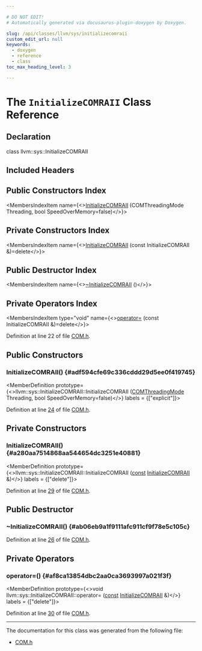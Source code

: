```yaml
---

# DO NOT EDIT!
# Automatically generated via docusaurus-plugin-doxygen by Doxygen.

slug: /api/classes/llvm/sys/initializecomraii
custom_edit_url: null
keywords:
  - doxygen
  - reference
  - class
toc_max_heading_level: 3

---
```





# The `InitializeCOMRAII` Class Reference

<DoxygenPage pluginConfig={pluginConfig}>



## Declaration

<CodeBlock>class llvm::sys::InitializeCOMRAII</CodeBlock>

## Included Headers

<IncludesList>
<IncludesListItem
  filePath="llvm/Support/COM.h"
  permalink="/docs/api/files/include/include/llvm/include/llvm/support/com-h"
  isLocal="true" />
</IncludesList>

## Public Constructors Index

<MembersIndex>

<MembersIndexItem
  name={<><a href="#adf594cfe69c336cddd29d5ee0f419745">InitializeCOMRAII</a> (COMThreadingMode Threading, bool SpeedOverMemory=false)</>}>
</MembersIndexItem>

</MembersIndex>

## Private Constructors Index

<MembersIndex>

<MembersIndexItem
  name={<><a href="#a280aa7514868aa544654dc3251e40881">InitializeCOMRAII</a> (const InitializeCOMRAII &amp;)=delete</>}>
</MembersIndexItem>

</MembersIndex>

## Public Destructor Index

<MembersIndex>

<MembersIndexItem
  name={<><a href="#ab06eb9a1f9111afc911cf9f78e5c105c">~InitializeCOMRAII</a> ()</>}>
</MembersIndexItem>

</MembersIndex>

## Private Operators Index

<MembersIndex>

<MembersIndexItem
  type="void"
  name={<><a href="#af8ca13854dbc2aa0ca3693997a021f3f">operator=</a> (const InitializeCOMRAII &amp;)=delete</>}>
</MembersIndexItem>

</MembersIndex>


Definition at line 22 of file <a href="/docs/api/files/include/include/llvm/include/llvm/support/com-h">COM.h</a>.

<SectionDefinition>

## Public Constructors

### InitializeCOMRAII() {#adf594cfe69c336cddd29d5ee0f419745}

<MemberDefinition
  prototype={<>llvm::sys::InitializeCOMRAII::InitializeCOMRAII (<a href="/docs/api/namespaces/llvm/sys/#a4b70a76e943a3997fef6b97b3c46d2e9">COMThreadingMode</a> Threading, bool SpeedOverMemory=false)</>}
  labels = {["explicit"]}>

Definition at line <a href="/docs/api/files/include/include/llvm/include/llvm/support/com-h/#l00024">24</a> of file <a href="/docs/api/files/include/include/llvm/include/llvm/support/com-h">COM.h</a>.
</MemberDefinition>

</SectionDefinition>

<SectionDefinition>

## Private Constructors

### InitializeCOMRAII() {#a280aa7514868aa544654dc3251e40881}

<MemberDefinition
  prototype={<>llvm::sys::InitializeCOMRAII::InitializeCOMRAII (<a href="/docs/api/files/lib/lib/target/lib/target/aarch64/aarch64promoteconstant-cpp/#a90f8350fecae261c25be85d38b451bff">const</a> <a href="/docs/api/classes/llvm/sys/initializecomraii">InitializeCOMRAII</a> &amp;)</>}
  labels = {["delete"]}>

Definition at line <a href="/docs/api/files/include/include/llvm/include/llvm/support/com-h/#l00029">29</a> of file <a href="/docs/api/files/include/include/llvm/include/llvm/support/com-h">COM.h</a>.
</MemberDefinition>

</SectionDefinition>

<SectionDefinition>

## Public Destructor

### ~InitializeCOMRAII() {#ab06eb9a1f9111afc911cf9f78e5c105c}

<MemberDefinition
  prototype="llvm::sys::InitializeCOMRAII::~InitializeCOMRAII ()">

Definition at line <a href="/docs/api/files/include/include/llvm/include/llvm/support/com-h/#l00026">26</a> of file <a href="/docs/api/files/include/include/llvm/include/llvm/support/com-h">COM.h</a>.
</MemberDefinition>

</SectionDefinition>

<SectionDefinition>

## Private Operators

### operator=() {#af8ca13854dbc2aa0ca3693997a021f3f}

<MemberDefinition
  prototype={<>void llvm::sys::InitializeCOMRAII::operator= (<a href="/docs/api/files/lib/lib/target/lib/target/aarch64/aarch64promoteconstant-cpp/#a90f8350fecae261c25be85d38b451bff">const</a> <a href="/docs/api/classes/llvm/sys/initializecomraii">InitializeCOMRAII</a> &amp;)</>}
  labels = {["delete"]}>

Definition at line <a href="/docs/api/files/include/include/llvm/include/llvm/support/com-h/#l00030">30</a> of file <a href="/docs/api/files/include/include/llvm/include/llvm/support/com-h">COM.h</a>.
</MemberDefinition>

</SectionDefinition>

<hr/>

The documentation for this class was generated from the following file:

<ul>
<li><a href="/docs/api/files/include/include/llvm/include/llvm/support/com-h">COM.h</a></li>
</ul>

</DoxygenPage>
